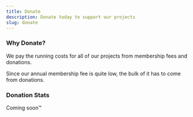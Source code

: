 ```yaml
---
title: Donate
description: Donate today to support our projects
slug: donate
---
```



<BannerForSource/>

<div>
<StripePaymentStatus/>
</div>

<DonationOptions/>

### Why Donate?

We pay the running costs for all of <Link to="/projects">our projects</Link> from membership fees and donations.

Since our annual <Link to="/members#Membership-Fee">membership fee</Link> is quite low, the bulk of it has to come from donations.


### Donation Stats

Coming soon&trade;



